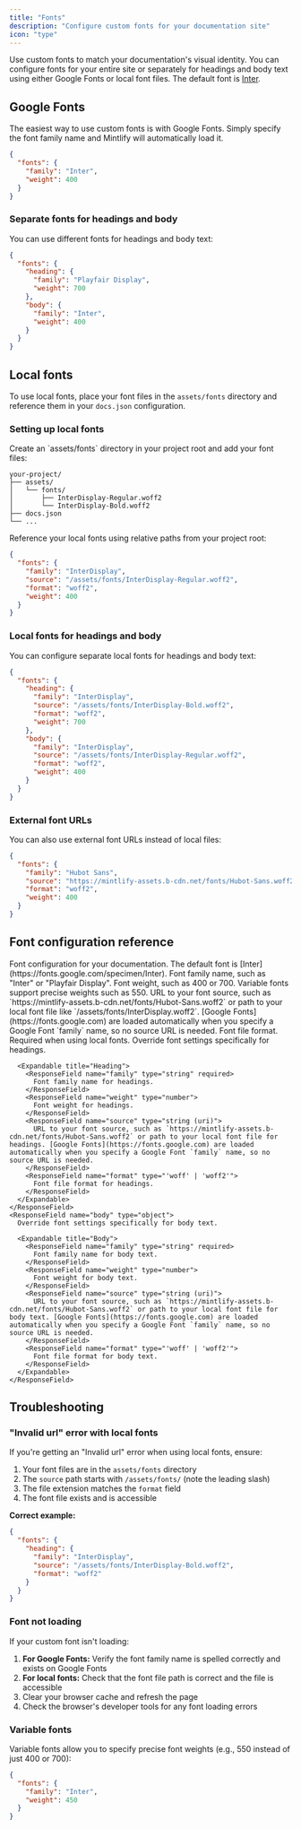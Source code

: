 ```yaml
---
title: "Fonts"
description: "Configure custom fonts for your documentation site"
icon: "type"
---
```


Use custom fonts to match your documentation's visual identity. You can configure fonts for your entire site or separately for headings and body text using either Google Fonts or local font files. The default font is [Inter](https://fonts.google.com/specimen/Inter).

## Google Fonts

The easiest way to use custom fonts is with Google Fonts. Simply specify the font family name and Mintlify will automatically load it.

```json docs.json
{
  "fonts": {
    "family": "Inter",
    "weight": 400
  }
}
```

### Separate fonts for headings and body

You can use different fonts for headings and body text:

```json docs.json
{
  "fonts": {
    "heading": {
      "family": "Playfair Display",
      "weight": 700
    },
    "body": {
      "family": "Inter",
      "weight": 400
    }
  }
}
```

## Local fonts

To use local fonts, place your font files in the `assets/fonts` directory and reference them in your `docs.json` configuration.

### Setting up local fonts

<Steps>
<Step title="Add font files to your project">
Create an `assets/fonts` directory in your project root and add your font files:

```
your-project/
├── assets/
│   └── fonts/
│       ├── InterDisplay-Regular.woff2
│       └── InterDisplay-Bold.woff2
├── docs.json
└── ...
```
</Step>

<Step title="Configure fonts in docs.json">
Reference your local fonts using relative paths from your project root:

```json docs.json
{
  "fonts": {
    "family": "InterDisplay",
    "source": "/assets/fonts/InterDisplay-Regular.woff2",
    "format": "woff2",
    "weight": 400
  }
}
```
</Step>
</Steps>

### Local fonts for headings and body

You can configure separate local fonts for headings and body text:

```json docs.json
{
  "fonts": {
    "heading": {
      "family": "InterDisplay",
      "source": "/assets/fonts/InterDisplay-Bold.woff2",
      "format": "woff2",
      "weight": 700
    },
    "body": {
      "family": "InterDisplay",
      "source": "/assets/fonts/InterDisplay-Regular.woff2",
      "format": "woff2",
      "weight": 400
    }
  }
}
```

### External font URLs

You can also use external font URLs instead of local files:

```json docs.json
{
  "fonts": {
    "family": "Hubot Sans",
    "source": "https://mintlify-assets.b-cdn.net/fonts/Hubot-Sans.woff2",
    "format": "woff2",
    "weight": 400
  }
}
```

## Font configuration reference

<ResponseField name="fonts" type="object">
  Font configuration for your documentation. The default font is [Inter](https://fonts.google.com/specimen/Inter).

  <Expandable title="Fonts">
    <ResponseField name="family" type="string" required>
      Font family name, such as "Inter" or "Playfair Display".
    </ResponseField>
    <ResponseField name="weight" type="number">
      Font weight, such as 400 or 700. Variable fonts support precise weights such as 550.
    </ResponseField>
    <ResponseField name="source" type="string (uri)">
      URL to your font source, such as `https://mintlify-assets.b-cdn.net/fonts/Hubot-Sans.woff2` or path to your local font file like `/assets/fonts/InterDisplay.woff2`. [Google Fonts](https://fonts.google.com) are loaded automatically when you specify a Google Font `family` name, so no source URL is needed.
    </ResponseField>
    <ResponseField name="format" type="'woff' | 'woff2'">
      Font file format. Required when using local fonts.
    </ResponseField>
    <ResponseField name="heading" type="object">
      Override font settings specifically for headings.

      <Expandable title="Heading">
        <ResponseField name="family" type="string" required>
          Font family name for headings.
        </ResponseField>
        <ResponseField name="weight" type="number">
          Font weight for headings.
        </ResponseField>
        <ResponseField name="source" type="string (uri)">
          URL to your font source, such as `https://mintlify-assets.b-cdn.net/fonts/Hubot-Sans.woff2` or path to your local font file for headings. [Google Fonts](https://fonts.google.com) are loaded automatically when you specify a Google Font `family` name, so no source URL is needed.
        </ResponseField>
        <ResponseField name="format" type="'woff' | 'woff2'">
          Font file format for headings.
        </ResponseField>
      </Expandable>
    </ResponseField>
    <ResponseField name="body" type="object">
      Override font settings specifically for body text.

      <Expandable title="Body">
        <ResponseField name="family" type="string" required>
          Font family name for body text.
        </ResponseField>
        <ResponseField name="weight" type="number">
          Font weight for body text.
        </ResponseField>
        <ResponseField name="source" type="string (uri)">
          URL to your font source, such as `https://mintlify-assets.b-cdn.net/fonts/Hubot-Sans.woff2` or path to your local font file for body text. [Google Fonts](https://fonts.google.com) are loaded automatically when you specify a Google Font `family` name, so no source URL is needed.
        </ResponseField>
        <ResponseField name="format" type="'woff' | 'woff2'">
          Font file format for body text.
        </ResponseField>
      </Expandable>
    </ResponseField>
  </Expandable>
</ResponseField>

## Troubleshooting

### "Invalid url" error with local fonts

If you're getting an "Invalid url" error when using local fonts, ensure:

1. Your font files are in the `assets/fonts` directory
2. The `source` path starts with `/assets/fonts/` (note the leading slash)
3. The file extension matches the `format` field
4. The font file exists and is accessible

**Correct example:**
```json
{
  "fonts": {
    "heading": {
      "family": "InterDisplay",
      "source": "/assets/fonts/InterDisplay-Bold.woff2",
      "format": "woff2"
    }
  }
}
```

### Font not loading

If your custom font isn't loading:

1. **For Google Fonts:** Verify the font family name is spelled correctly and exists on Google Fonts
2. **For local fonts:** Check that the font file path is correct and the file is accessible
3. Clear your browser cache and refresh the page
4. Check the browser's developer tools for any font loading errors

### Variable fonts

Variable fonts allow you to specify precise font weights (e.g., 550 instead of just 400 or 700):

```json docs.json
{
  "fonts": {
    "family": "Inter",
    "weight": 450
  }
}
```